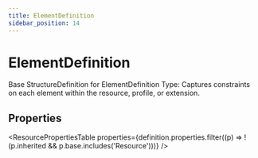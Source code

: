 ```yaml
---
title: ElementDefinition
sidebar_position: 14
---
```



# ElementDefinition

Base StructureDefinition for ElementDefinition Type: Captures constraints on each element within the resource, profile, or extension.

## Properties

<ResourcePropertiesTable properties={definition.properties.filter((p) => !(p.inherited && p.base.includes('Resource')))} />



